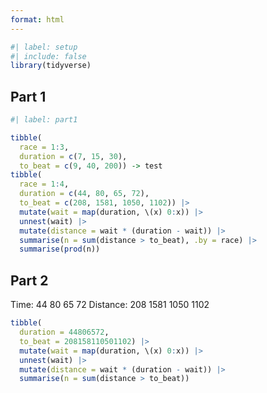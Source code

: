 ```yaml
---
format: html
---
```


```r
#| label: setup
#| include: false
library(tidyverse)
```

## Part 1

```r
#| label: part1

tibble(
  race = 1:3,
  duration = c(7, 15, 30),
  to_beat = c(9, 40, 200)) -> test
tibble(
  race = 1:4,  
  duration = c(44, 80, 65, 72),
  to_beat = c(208, 1581, 1050, 1102)) |> 
  mutate(wait = map(duration, \(x) 0:x)) |> 
  unnest(wait) |>
  mutate(distance = wait * (duration - wait)) |> 
  summarise(n = sum(distance > to_beat), .by = race) |> 
  summarise(prod(n))

```

## Part 2

Time:        44     80     65     72
Distance:   208   1581   1050   1102

```r

tibble(
  duration = 44806572,
  to_beat = 208158110501102) |> 
  mutate(wait = map(duration, \(x) 0:x)) |> 
  unnest(wait) |>
  mutate(distance = wait * (duration - wait)) |> 
  summarise(n = sum(distance > to_beat))
```

